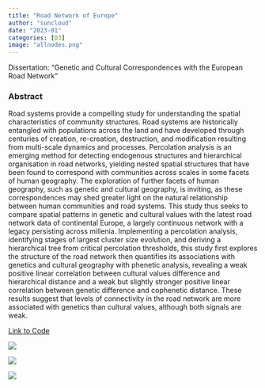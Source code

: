 ```yaml
---
title: "Road Network of Europe"
author: "suncloud"
date: "2023-01"
categories: [D3]
image: "allnodes.png"
---
```


Dissertation: "Genetic and Cultural Correspondences with the European Road Network"

### Abstract

Road systems provide a compelling study for understanding the spatial characteristics of community structures. Road systems are historically entangled with populations across the land and have developed through centuries of creation, re-creation, destruction, and modification resulting from multi-scale dynamics and processes. Percolation analysis is an emerging method for detecting endogenous structures and hierarchical organisation in road networks, yielding nested spatial structures that have been found to correspond with communities across scales in some facets of human geography. The exploration of further facets of human geography, such as genetic and cultural geography, is inviting, as these correspondences may shed greater light on the natural relationship between human communities and road systems. This study thus seeks to compare spatial patterns in genetic and cultural values with the latest road network data of continental Europe, a largely continuous network with a legacy persisting across millenia. Implementing a percolation analysis, identifying stages of largest cluster size evolution, and deriving a hierarchical tree from critical percolation thresholds, this study first explores the structure of the road network then quantifies its associations with genetics and cultural geography with phenetic analysis, revealing a weak positive linear correlation between cultural values difference and hierarchical distance and a weak but slightly stronger positive linear correlation between genetic difference and cophenetic distance. These results suggest that levels of connectivity in the road network are more associated with genetics than cultural values, although both signals are weak.

[Link to Code](https://github.com/sunny-netizen/SDSV/tree/main/Dissertation)

![](plot_grids.png)

![](allnodes.png)

![](lcc123.png)
